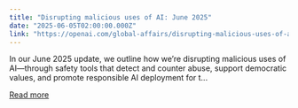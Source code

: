 ```yaml
---
title: "Disrupting malicious uses of AI: June 2025"
date: "2025-06-05T02:00:00.000Z"
link: "https://openai.com/global-affairs/disrupting-malicious-uses-of-ai-june-2025"
---
```


In our June 2025 update, we outline how we’re disrupting malicious uses of AI—through safety tools that detect and counter abuse, support democratic values, and promote responsible AI deployment for t...

[Read more](https://openai.com/global-affairs/disrupting-malicious-uses-of-ai-june-2025)
